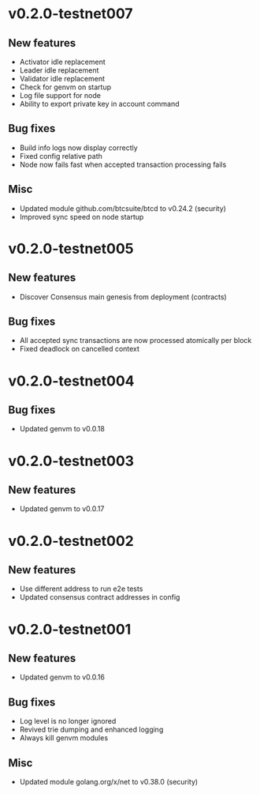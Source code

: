 # v0.2.0-testnet007

## New features

- Activator idle replacement
- Leader idle replacement
- Validator idle replacement
- Check for genvm on startup
- Log file support for node
- Ability to export private key in account command

## Bug fixes

- Build info logs now display correctly
- Fixed config relative path
- Node now fails fast when accepted transaction processing fails

## Misc

- Updated module github.com/btcsuite/btcd to v0.24.2 (security)
- Improved sync speed on node startup

# v0.2.0-testnet005

## New features

- Discover Consensus main genesis from deployment (contracts)

## Bug fixes

- All accepted sync transactions are now processed atomically per block
- Fixed deadlock on cancelled context

# v0.2.0-testnet004

## Bug fixes

- Updated genvm to v0.0.18

# v0.2.0-testnet003

## New features

- Updated genvm to v0.0.17

# v0.2.0-testnet002

## New features

- Use different address to run e2e tests
- Updated consensus contract addresses in config

# v0.2.0-testnet001

## New features

- Updated genvm to v0.0.16

## Bug fixes

- Log level is no longer ignored
- Revived trie dumping and enhanced logging
- Always kill genvm modules

## Misc

- Updated module golang.org/x/net to v0.38.0 (security)
